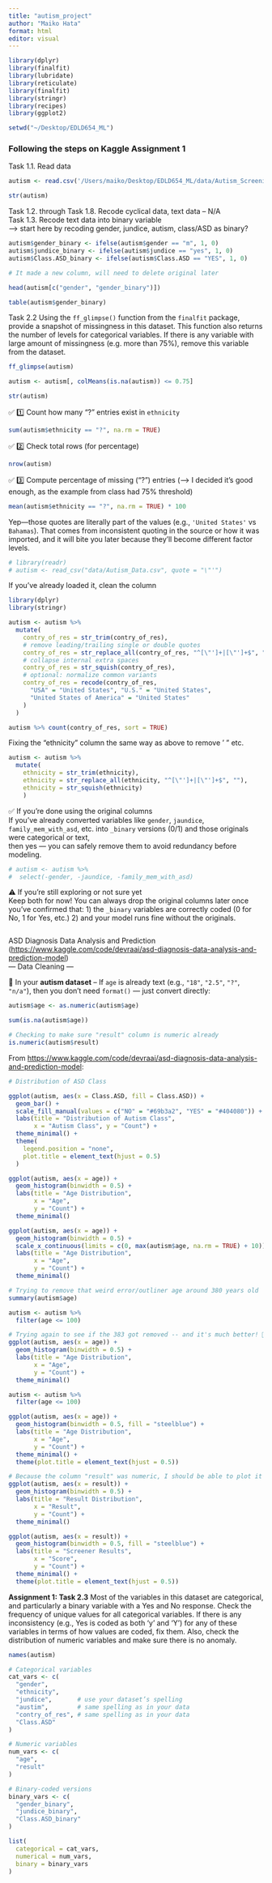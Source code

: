 ```yaml
---
title: "autism_project"
author: "Maiko Hata"
format: html
editor: visual
---
```


```r
library(dplyr)
library(finalfit)
library(lubridate)
library(reticulate)
library(finalfit)
library(stringr)
library(recipes)
library(ggplot2)
```

```r
setwd("~/Desktop/EDLD654_ML")
```

### Following the steps on Kaggle **Assignment 1**

Task 1.1. Read data

```r
autism <- read.csv('/Users/maiko/Desktop/EDLD654_ML/data/Autism_Screening.csv', header=TRUE)
```

```r
str(autism)
```

Task 1.2. through Task 1.8. Recode cyclical data, text data – N/A\
Task 1.3. Recode text data into binary variable\
—\> start here by recoding gender, jundice, autism, class/ASD as binary?

```r
autism$gender_binary <- ifelse(autism$gender == "m", 1, 0)
autism$jundice_binary <- ifelse(autism$jundice == "yes", 1, 0)
autism$Class.ASD_binary <- ifelse(autism$Class.ASD == "YES", 1, 0)

# It made a new column, will need to delete original later 
```

```r
head(autism[c("gender", "gender_binary")])
```

```r
table(autism$gender_binary)
```

Task 2.2 Using the `ff_glimpse()` function from the `finalfit` package, provide a snapshot of missingness in this dataset. This function also returns the number of levels for categorical variables. If there is any variable with large amount of missingness (e.g. more than 75%), remove this variable from the dataset.

```r
ff_glimpse(autism)
```

```r
autism <- autism[, colMeans(is.na(autism)) <= 0.75]
```

```r
str(autism)
```

✅ 1️⃣ Count how many “?” entries exist in `ethnicity`

```r
sum(autism$ethnicity == "?", na.rm = TRUE)
```

✅ 2️⃣ Check total rows (for percentage)

```r
nrow(autism)
```

✅ 3️⃣ Compute percentage of missing (“?”) entries (--\> I decided it's good enough, as the example from class had 75% threshold)

```r
mean(autism$ethnicity == "?", na.rm = TRUE) * 100
```

Yep—those quotes are literally part of the values (e.g., `'United States'` vs `Bahamas`). That comes from inconsistent quoting in the source or how it was imported, and it will bite you later because they’ll become different factor levels.

```r
# library(readr)
# autism <- read_csv("data/Autism_Data.csv", quote = "\"'")
```

If you’ve already loaded it, clean the column

```r
library(dplyr)
library(stringr)

autism <- autism %>%
  mutate(
    contry_of_res = str_trim(contry_of_res),
    # remove leading/trailing single or double quotes
    contry_of_res = str_replace_all(contry_of_res, "^[\"']+|[\"']+$", ""),
    # collapse internal extra spaces
    contry_of_res = str_squish(contry_of_res),
    # optional: normalize common variants
    contry_of_res = recode(contry_of_res,
      "USA" = "United States", "U.S." = "United States",
      "United States of America" = "United States"
    )
  )

```

```r
autism %>% count(contry_of_res, sort = TRUE)
```

Fixing the "ethnicity" column the same way as above to remove ' " etc.

```r
autism <- autism %>%
  mutate(
    ethnicity = str_trim(ethnicity),
    ethnicity = str_replace_all(ethnicity, "^[\"']+|[\"']+$", ""),
    ethnicity = str_squish(ethnicity)
    )

```

✅ If you’re done using the original columns\
If you’ve already converted variables like `gender`, `jaundice`, `family_mem_with_asd`, etc. into `_binary` versions (0/1) and those originals were categorical or text,\
then yes — you can safely remove them to avoid redundancy before modeling.

```r
# autism <- autism %>%
#  select(-gender, -jaundice, -family_mem_with_asd)

```

⚠️ If you’re still exploring or not sure yet\
Keep both for now! You can always drop the original columns later once you’ve confirmed that: 1) the `_binary` variables are correctly coded (0 for No, 1 for Yes, etc.) 2) and your model runs fine without the originals.

```r

```

ASD Diagnosis Data Analysis and Prediction (<https://www.kaggle.com/code/devraai/asd-diagnosis-data-analysis-and-prediction-model>)\
— Data Cleaning —

🧩 In your **autism dataset** – If `age` is already text (e.g., `"18"`, `"2.5"`, `"?"`, `"n/a"`), then you don’t need `format()` — just convert directly:

```r
autism$age <- as.numeric(autism$age)
```

```r
sum(is.na(autism$age))
```

```r
# Checking to make sure "result" column is numeric already 
is.numeric(autism$result)
```

From <https://www.kaggle.com/code/devraai/asd-diagnosis-data-analysis-and-prediction-model>:

```r
# Distribution of ASD Class

ggplot(autism, aes(x = Class.ASD, fill = Class.ASD)) +
  geom_bar() +
  scale_fill_manual(values = c("NO" = "#69b3a2", "YES" = "#404080")) +
  labs(title = "Distribution of Autism Class",
       x = "Autism Class", y = "Count") +
  theme_minimal() +
  theme(
    legend.position = "none",
    plot.title = element_text(hjust = 0.5)
  )
```

```r
ggplot(autism, aes(x = age)) +
  geom_histogram(binwidth = 0.5) +
  labs(title = "Age Distribution",
       x = "Age",
       y = "Count") +
  theme_minimal()
```

```r

ggplot(autism, aes(x = age)) +
  geom_histogram(binwidth = 0.5) +
  scale_x_continuous(limits = c(0, max(autism$age, na.rm = TRUE) + 10)) +
  labs(title = "Age Distribution",
       x = "Age",
       y = "Count") +
  theme_minimal()

```

```r
# Trying to remove that weird error/outliner age around 380 years old 
summary(autism$age)
```

```r
autism <- autism %>% 
  filter(age <= 100)
```

```r
# Trying again to see if the 383 got removed -- and it's much better! 🙌
ggplot(autism, aes(x = age)) +
  geom_histogram(binwidth = 0.5) +
  labs(title = "Age Distribution",
       x = "Age",
       y = "Count") +
  theme_minimal()

```

```r
autism <- autism %>% 
  filter(age <= 100)

ggplot(autism, aes(x = age)) +
  geom_histogram(binwidth = 0.5, fill = "steelblue") +
  labs(title = "Age Distribution",
       x = "Age",
       y = "Count") +
  theme_minimal() +
  theme(plot.title = element_text(hjust = 0.5))

```

```r
# Because the column "result" was numeric, I should be able to plot it hte same way: 
ggplot(autism, aes(x = result)) +
  geom_histogram(binwidth = 0.5) +
  labs(title = "Result Distribution",
       x = "Result",
       y = "Count") +
  theme_minimal()

```

```r
ggplot(autism, aes(x = result)) +
  geom_histogram(binwidth = 0.5, fill = "steelblue") +
  labs(title = "Screener Results",
       x = "Score",
       y = "Count") +
  theme_minimal() +
  theme(plot.title = element_text(hjust = 0.5))
```

**Assignment 1: Task 2.3** Most of the variables in this dataset are categorical, and particularly a binary variable with a Yes and No response. Check the frequency of unique values for all categorical variables. If there is any inconsistency (e.g., Yes is coded as both 'y' and 'Y') for any of these variables in terms of how values are coded, fix them. Also, check the distribution of numeric variables and make sure there is no anomaly.

```r
names(autism)
```

```r
# Categorical variables
cat_vars <- c(
  "gender", 
  "ethnicity", 
  "jundice",       # use your dataset’s spelling
  "austim",        # same spelling as in your data
  "contry_of_res", # same spelling as in your data
  "Class.ASD"
)

# Numeric variables
num_vars <- c(
  "age",
  "result"
)

# Binary-coded versions 
binary_vars <- c(
  "gender_binary",
  "jundice_binary",
  "Class.ASD_binary"
)
```

```r
list(
  categorical = cat_vars,
  numerical = num_vars,
  binary = binary_vars
)
```

```r

```

```         
```
